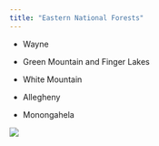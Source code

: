 ```yaml
---
title: "Eastern National Forests"
---
```


-   Wayne

-   Green Mountain and Finger Lakes

-   White Mountain

-   Allegheny

-   Monongahela

![](images/Eastern Region.png)
